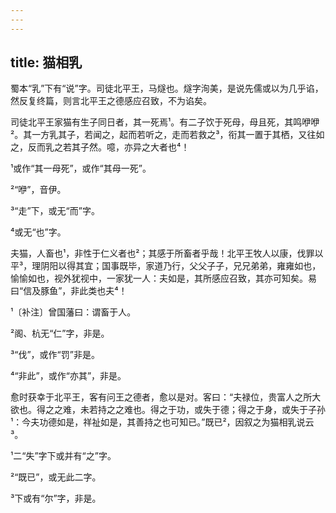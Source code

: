 ```yaml
---
---
---
```

title: 猫相乳
---







蜀本“乳”下有“说”字。司徒北平王，马燧也。燧字洵美，是说先儒或以为几乎谄，然反复终篇，则言北平王之德感应召致，不为谄矣。

司徒北平王家猫有生子同日者，其一死焉¹。有二子饮于死母，母且死，其鸣咿咿²。其一方乳其子，若闻之，起而若听之，走而若救之³，衔其一置于其栖，又往如之，反而乳之若其子然。噫，亦异之大者也⁴！

¹或作“其一母死”，或作“其母一死”。

²“咿”，音伊。

³“走”下，或无“而”字。

⁴或无“也”字。

夫猫，人畜也¹，非性于仁义者也²；其感于所畜者乎哉！北平王牧人以康，伐罪以平³，理阴阳以得其宜；国事既毕，家道乃行，父父子子，兄兄弟弟，雍雍如也，愉愉如也，视外犹视中，一家犹一人：夫如是，其所感应召致，其亦可知矣。易曰“信及豚鱼”，非此类也夫⁴！

¹〔补注〕曾国藩曰：谓畜于人。

²阁、杭无“仁”字，非是。

³“伐”，或作“罚”非是。

⁴“非此”，或作“亦其”，非是。

愈时获幸于北平王，客有问王之德者，愈以是对。客曰：“夫禄位，贵富人之所大欲也。得之之难，未若持之之难也。得之于功，或失于德；得之于身，或失于子孙¹：今夫功德如是，祥祉如是，其善持之也可知已。”既已²，因叙之为猫相乳说云³。

¹二“失”字下或并有“之”字。

²“既已”，或无此二字。

³下或有“尔”字，非是。